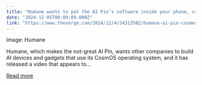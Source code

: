 ```yaml
---
title: "Humane wants to put the AI Pin’s software inside your phone, car, and smart speaker"
date: "2024-12-05T00:09:09.000Z"
link: "https://www.theverge.com/2024/12/4/24313582/humane-ai-pin-cosmos-phone-car-smart-speaker"
---
```


Image: Humane
    

  
Humane, which makes the not-great AI Pin, wants other companies to build AI devices and gadgets that use its CosmOS operating system, and it has released a video that appears to...

[Read more](https://www.theverge.com/2024/12/4/24313582/humane-ai-pin-cosmos-phone-car-smart-speaker)
